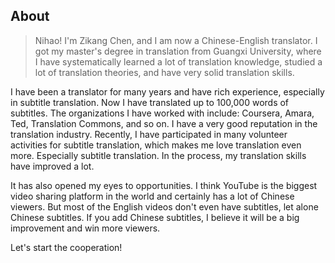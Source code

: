 ## About

> Nihao! I'm Zikang Chen, and I am now a Chinese-English translator. I got my master's degree in translation from Guangxi University, where I have systematically learned a lot of translation knowledge, studied a lot of translation theories, and have very solid translation skills. 

I have been a translator for many years and have rich experience, especially in subtitle translation. Now I have translated up to 100,000 words of subtitles. The organizations I have worked with include: Coursera, Amara, Ted, Translation Commons, and so on. I have a very good reputation in the translation industry. Recently, I have participated in many volunteer activities for subtitle translation, which makes me love translation even more. Especially subtitle translation. In the process, my translation skills have improved a lot.

It has also opened my eyes to opportunities. I think YouTube is the biggest video sharing platform in the world and certainly has a lot of Chinese viewers. But most of the English videos don't even have subtitles, let alone Chinese subtitles. If you add Chinese subtitles, I believe it will be a big improvement and win more viewers.

Let's start the cooperation!
